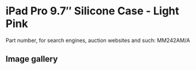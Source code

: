 
# iPad Pro 9.7″ Silicone Case - Light Pink

Part number, for search engines, auction websites and such: MM242AM/A

## Image gallery

<div style={{ width: '100%', maxWidth: '768px' }}>
<GalleryComponent
    images={[
      {
        original: "/everysource/MM242.webp",
        thumbnail: "/everypreview/MM242.webp",
      },
      {
        original: "/everysource/MM242_AV1_GOLD.webp",
        thumbnail: "/everypreview/MM242_AV1_GOLD.webp",
      },
      {
        original: "/everysource/MM242_AV1_ROSEGOLD.webp",
        thumbnail: "/everypreview/MM242_AV1_ROSEGOLD.webp",
      },
      {
        original: "/everysource/MM242_AV1_SILVER.webp",
        thumbnail: "/everypreview/MM242_AV1_SILVER.webp",
      },
      {
        original: "/everysource/MM242_AV1_SPACE_GRAY.webp",
        thumbnail: "/everypreview/MM242_AV1_SPACE_GRAY.webp",
      },
      {
        original: "/everysource/MM242_AV2.webp",
        thumbnail: "/everypreview/MM242_AV2.webp",
      },
      {
        original: "/everysource/MM242_AV3.webp",
        thumbnail: "/everypreview/MM242_AV3.webp",
      },
      {
        original: "/everysource/MM242_AV4.webp",
        thumbnail: "/everypreview/MM242_AV4.webp",
      }
    ]}
  />
</div>